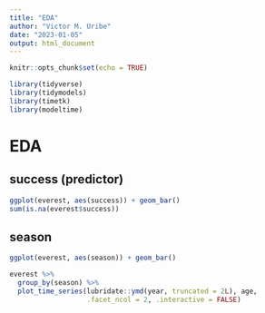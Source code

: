 ```yaml
---
title: "EDA"
author: "Victor M. Uribe"
date: "2023-01-05"
output: html_document
---
```


```r
knitr::opts_chunk$set(echo = TRUE)
```


```r
library(tidyverse)
library(tidymodels)
library(timetk)
library(modeltime)
```


# EDA

## success (predictor)
```r
ggplot(everest, aes(success)) + geom_bar()
sum(is.na(everest$success))
```

## season
```r
ggplot(everest, aes(season)) + geom_bar()
```


```r
everest %>% 
  group_by(season) %>% 
  plot_time_series(lubridate::ymd(year, truncated = 2L), age, 
                   .facet_ncol = 2, .interactive = FALSE)
```
















